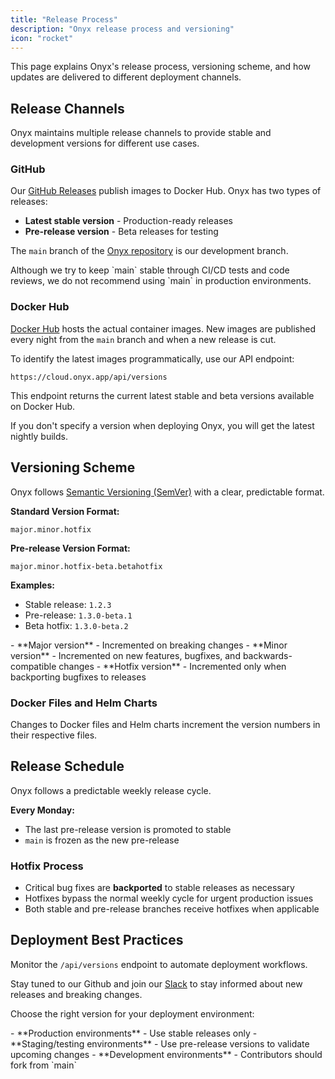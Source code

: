 ```yaml
---
title: "Release Process"
description: "Onyx release process and versioning"
icon: "rocket"
---
```


This page explains Onyx's release process, versioning scheme,
and how updates are delivered to different deployment channels.

## Release Channels

<Note>
  Onyx maintains multiple release channels to provide stable and development versions for different use cases.
</Note>

### GitHub

Our [GitHub Releases](https://github.com/onyx-dot-app/onyx/releases) publish images to Docker Hub.
Onyx has two types of releases:
- **Latest stable version** - Production-ready releases
- **Pre-release version** - Beta releases for testing

The `main` branch of the [Onyx repository](https://github.com/onyx-dot-app/onyx) is our development branch.

<Warning>
  Although we try to keep `main` stable through CI/CD tests and code reviews,
  we do not recommend using `main` in production environments.
</Warning>

### Docker Hub

[Docker Hub](https://hub.docker.com/r/onyxdotapp/onyx) hosts the actual container images.
New images are published every night from the `main` branch and when a new release is cut.

To identify the latest images programmatically, use our API endpoint:

```
https://cloud.onyx.app/api/versions
```

This endpoint returns the current latest stable and beta versions available on Docker Hub.

<Tip>
  If you don't specify a version when deploying Onyx, you will get the latest nightly builds.
</Tip>

## Versioning Scheme

Onyx follows [Semantic Versioning (SemVer)](https://semver.org/) with a clear, predictable format.

**Standard Version Format:**

```
major.minor.hotfix
```

**Pre-release Version Format:**

```
major.minor.hotfix-beta.betahotfix
```

**Examples:**
- Stable release: `1.2.3`
- Pre-release: `1.3.0-beta.1`
- Beta hotfix: `1.3.0-beta.2`

<Note>
  - **Major version** - Incremented on breaking changes
  - **Minor version** - Incremented on new features, bugfixes, and backwards-compatible changes
  - **Hotfix version** - Incremented only when backporting bugfixes to releases
</Note>

### Docker Files and Helm Charts

Changes to Docker files and Helm charts increment the version numbers in their respective files.

## Release Schedule

Onyx follows a predictable weekly release cycle.

**Every Monday:**
- The last pre-release version is promoted to stable
- `main` is frozen as the new pre-release

### Hotfix Process

- Critical bug fixes are **backported** to stable releases as necessary
- Hotfixes bypass the normal weekly cycle for urgent production issues
- Both stable and pre-release branches receive hotfixes when applicable

## Deployment Best Practices

Monitor the `/api/versions` endpoint to automate deployment workflows.

Stay tuned to our Github and join our [Slack](/deployment/miscellaneous/contact_us)
to stay informed about new releases and breaking changes.

Choose the right version for your deployment environment:

<Info>
  - **Production environments** - Use stable releases only
  - **Staging/testing environments** - Use pre-release versions to validate upcoming changes
  - **Development environments** - Contributors should fork from `main`
</Info>
